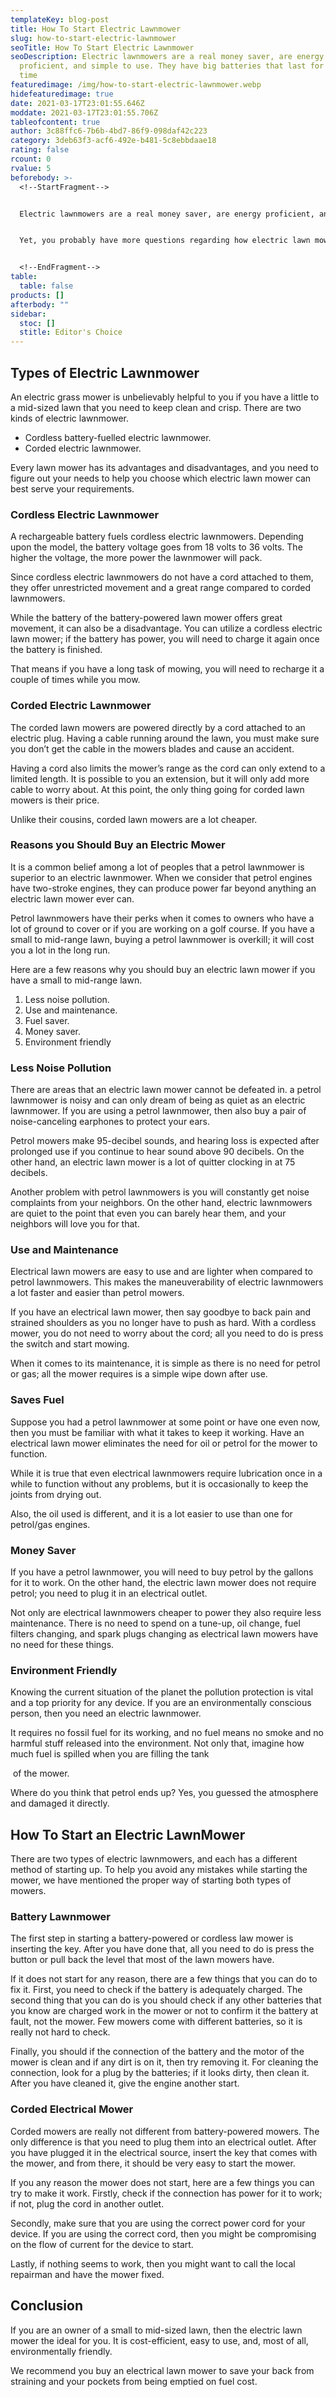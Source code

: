 ```yaml
---
templateKey: blog-post
title: How To Start Electric Lawnmower
slug: how-to-start-electric-lawnmower
seoTitle: How To Start Electric Lawnmower
seoDescription: Electric lawnmowers are a real money saver, are energy
  proficient, and simple to use. They have big batteries that last for a long
  time
featuredimage: /img/how-to-start-electric-lawnmower.webp
hidefeaturedimage: true
date: 2021-03-17T23:01:55.646Z
moddate: 2021-03-17T23:01:55.706Z
tableofcontent: true
author: 3c88ffc6-7b6b-4bd7-86f9-098daf42c223
category: 3deb63f3-acf6-492e-b481-5c8ebbdaae18
rating: false
rcount: 0
rvalue: 5
beforebody: >-
  <!--StartFragment-->


  Electric lawnmowers are a real money saver, are energy proficient, and simple to use. They have big batteries that last for a long time; when we compare them to the gas lawn mowers, they are easy to start for the first time in the spring after a half-year of little to no use.


  Yet, you probably have more questions regarding how electric lawn mowers work. These questions must be answered before you switch from a gas lawnmower to an electric lawnmower. Here is more data about the electric grass mower that will help you decide which is better for your yard.


  <!--EndFragment-->
table:
  table: false
products: []
afterbody: ""
sidebar:
  stoc: []
  stitle: Editor's Choice
---
```

<!--StartFragment-->

## Types of Electric Lawnmower

An electric grass mower is unbelievably helpful to you if you have a little to a mid-sized lawn that you need to keep clean and crisp. There are two kinds of electric lawnmower.

* Cordless battery-fuelled electric lawnmower.
* Corded electric lawnmower.

Every lawn mower has its advantages and disadvantages, and you need to figure out your needs to help you choose which electric lawn mower can best serve your requirements.

### Cordless Electric Lawnmower

A rechargeable battery fuels cordless electric lawnmowers. Depending upon the model, the battery voltage goes from 18 volts to 36 volts. The higher the voltage, the more power the lawnmower will pack.

Since cordless electric lawnmowers do not have a cord attached to them, they offer unrestricted movement and a great range compared to corded lawnmowers.

While the battery of the battery-powered lawn mower offers great movement, it can also be a disadvantage. You can utilize a cordless electric lawn mower; if the battery has power, you will need to charge it again once the battery is finished.

That means if you have a long task of mowing, you will need to recharge it a couple of times while you mow.

### Corded Electric Lawnmower

The corded lawn mowers are powered directly by a cord attached to an electric plug. Having a cable running around the lawn, you must make sure you don’t get the cable in the mowers blades and cause an accident.

Having a cord also limits the mower’s range as the cord can only extend to a limited length. It is possible to you an extension, but it will only add more cable to worry about. At this point, the only thing going for corded lawn mowers is their price.

Unlike their cousins, corded lawn mowers are a lot cheaper.

### Reasons you Should Buy an Electric Mower

It is a common belief among a lot of peoples that a petrol lawnmower is superior to an electric lawnmower. When we consider that petrol engines have two-stroke engines, they can produce power far beyond anything an electric lawn mower ever can.

Petrol lawnmowers have their perks when it comes to owners who have a lot of ground to cover or if you are working on a golf course. If you have a small to mid-range lawn, buying a petrol lawnmower is overkill; it will cost you a lot in the long run.

Here are a few reasons why you should buy an electric lawn mower if you have a small to mid-range lawn.

1. Less noise pollution.
2. Use and maintenance.
3. Fuel saver.
4. Money saver.
5. Environment friendly

### Less Noise Pollution

There are areas that an electric lawn mower cannot be defeated in. a petrol lawnmower is noisy and can only dream of being as quiet as an electric lawnmower. If you are using a petrol lawnmower, then also buy a pair of noise-canceling earphones to protect your ears.

Petrol mowers make 95-decibel sounds, and hearing loss is expected after prolonged use if you continue to hear sound above 90 decibels. On the other hand, an electric lawn mower is a lot of quitter clocking in at 75 decibels.

Another problem with petrol lawnmowers is you will constantly get noise complaints from your neighbors. On the other hand, electric lawnmowers are quiet to the point that even you can barely hear them, and your neighbors will love you for that.

### Use and Maintenance

Electrical lawn mowers are easy to use and are lighter when compared to petrol lawnmowers. This makes the maneuverability of electric lawnmowers a lot faster and easier than petrol mowers.

If you have an electrical lawn mower, then say goodbye to back pain and strained shoulders as you no longer have to push as hard. With a cordless mower, you do not need to worry about the cord; all you need to do is press the switch and start mowing.

When it comes to its maintenance, it is simple as there is no need for petrol or gas; all the mower requires is a simple wipe down after use.

### Saves Fuel

Suppose you had a petrol lawnmower at some point or have one even now, then you must be familiar with what it takes to keep it working. Have an electrical lawn mower eliminates the need for oil or petrol for the mower to function.

While it is true that even electrical lawnmowers require lubrication once in a while to function without any problems, but it is occasionally to keep the joints from drying out.

Also, the oil used is different, and it is a lot easier to use than one for petrol/gas engines.

### Money Saver

If you have a petrol lawnmower, you will need to buy petrol by the gallons for it to work. On the other hand, the electric lawn mower does not require petrol; you need to plug it in an electrical outlet.

Not only are electrical lawnmowers cheaper to power they also require less maintenance. There is no need to spend on a tune-up, oil change, fuel filters changing, and spark plugs changing as electrical lawn mowers have no need for these things.

### Environment Friendly

Knowing the current situation of the planet the pollution protection is vital and a top priority for any device. If you are an environmentally conscious person, then you need an electric lawnmower.

It requires no fossil fuel for its working, and no fuel means no smoke and no harmful stuff released into the environment. Not only that, imagine how much fuel is spilled when you are filling the tank

 of the mower.

Where do you think that petrol ends up? Yes, you guessed the atmosphere and damaged it directly.

## How To Start an Electric LawnMower

There are two types of electric lawnmowers, and each has a different method of starting up. To help you avoid any mistakes while starting the mower, we have mentioned the proper way of starting both types of mowers.

### Battery Lawnmower

The first step in starting a battery-powered or cordless law mower is inserting the key. After you have done that, all you need to do is press the button or pull back the level that most of the lawn mowers have.

If it does not start for any reason, there are a few things that you can do to fix it. First, you need to check if the battery is adequately charged. The second thing that you can do is you should check if any other batteries that you know are charged work in the mower or not to confirm it the battery at fault, not the mower. Few mowers come with different batteries, so it is really not hard to check.

Finally, you should if the connection of the battery and the motor of the mower is clean and if any dirt is on it, then try removing it. For cleaning the connection, look for a plug by the batteries; if it looks dirty, then clean it. After you have cleaned it, give the engine another start.

### Corded Electrical Mower

Corded mowers are really not different from battery-powered mowers. The only difference is that you need to plug them into an electrical outlet. After you have plugged it in the electrical source, insert the key that comes with the mower, and from there, it should be very easy to start the mower.

If you any reason the mower does not start, here are a few things you can try to make it work. Firstly, check if the connection has power for it to work; if not, plug the cord in another outlet.

Secondly, make sure that you are using the correct power cord for your device. If you are using the correct cord, then you might be compromising on the flow of current for the device to start.

Lastly, if nothing seems to work, then you might want to call the local repairman and have the mower fixed.

## Conclusion

If you are an owner of a small to mid-sized lawn, then the electric lawn mower the ideal for you. It is cost-efficient, easy to use, and, most of all, environmentally friendly.

We recommend you buy an electrical lawn mower to save your back from straining and your pockets from being emptied on fuel cost.

<!--EndFragment-->